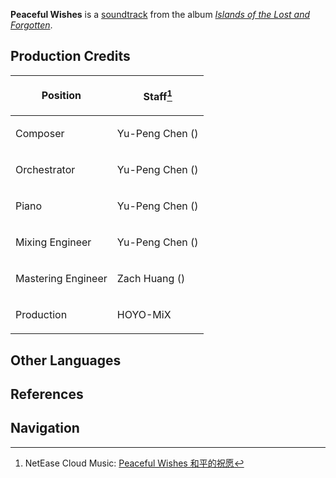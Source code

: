 {{Soundtrack Infobox
|title          =
|image          = Islands of the Lost and Forgotten.png
|album          = Islands of the Lost and Forgotten
|disc           = 1
|number         = 03
|featured       =
|featured2      =
|featured3      =
|featured_disc  =
|featured_disc2 =
|featured_disc3 =
|youtube_id     = Py7Mo0pf4w4
|youtube_time   = 1
|spotify_id     = 7CU2Tuei5MiKDBVcFupdQu
|played_in      = Watatsumi Island
|during         = [[Watatsumi Island]]
|domain         =
|previous       = Illuminated Coral Palace
|next           = A Tranquil Town
}}
'''Peaceful Wishes''' is a [[soundtrack]] from the album ''[[Islands of the Lost and Forgotten]]''.

==Production Credits==
{| class="wikitable" style="text-align:left; height:0.5em"
! Position
! Staff<ref>NetEase Cloud Music: [https://music.163.com/#/song?id=1937114188 Peaceful Wishes 和平的祝愿]</ref>
|-
! Composer
| Yu-Peng Chen ({{zh|陈致逸}})
|-
! Orchestrator
| Yu-Peng Chen ({{zh|陈致逸}})
|-
! Piano
| Yu-Peng Chen ({{zh|陈致逸}})
|-
! Mixing Engineer
| Yu-Peng Chen ({{zh|陈致逸}})
|-
! Mastering Engineer
| Zach Huang ({{zh|黄巍}})
|-
! Production
| HOYO-MiX
|}
<!--
==Videos==
<gallery>
</gallery>

==Trivia==
-->
==Other Languages==
{{Other Languages
|en      = Peaceful Wishes
|zhs     = 和平的祝愿
|zhs_rm  = Hépíng de Zhùyuàn
|zhs_tl  = Peaceful Wishes
|ja      = 平和の祝福
|ja_rm   = Heiwa no Shukufuku
|ja_tl   = Blessings of Peace
|tr      = 
|it      = 
}}

==References==
{{Reflist}}

==Navigation==
{{Soundtrack Navbox|Islands of the Lost and Forgotten}}